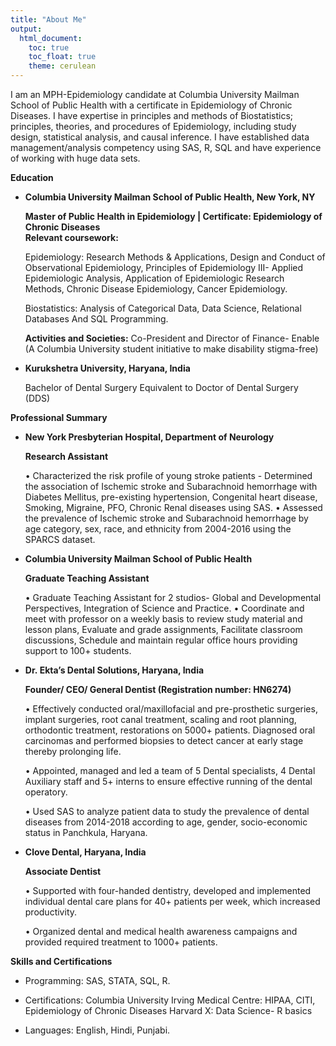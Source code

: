 ```yaml
---
title: "About Me"
output: 
  html_document:
    toc: true
    toc_float: true
    theme: cerulean
---
```


I am an MPH-Epidemiology candidate at Columbia University Mailman School of Public Health with a certificate in Epidemiology of Chronic Diseases. I have expertise in principles and methods of Biostatistics; principles, theories, and procedures of Epidemiology, including study design, statistical analysis, and causal inference. I have established data management/analysis competency using SAS, R, SQL and have experience of working with huge data sets.

**Education**

* **Columbia University Mailman School of Public Health, New York, NY**

  **Master of Public Health in Epidemiology | Certificate: Epidemiology of Chronic Diseases**                                              
  **Relevant coursework:**
  
  Epidemiology: Research Methods & Applications, Design and Conduct of Observational Epidemiology, Principles of    Epidemiology III- Applied Epidemiologic Analysis, Application of Epidemiologic Research Methods, Chronic Disease   Epidemiology, Cancer Epidemiology.

  Biostatistics: Analysis of Categorical Data, Data Science, Relational Databases And SQL Programming. 

  **Activities and Societies:** Co-President and Director of Finance- Enable (A Columbia University student  initiative to make disability stigma-free)

* **Kurukshetra University, Haryana, India**

  Bachelor of Dental Surgery Equivalent to Doctor of Dental Surgery (DDS)                                       
  
**Professional Summary**

* **New York Presbyterian Hospital, Department of Neurology** 

  **Research Assistant**  
  
  •	Characterized the risk profile of young stroke patients - Determined the association of Ischemic stroke and  Subarachnoid hemorrhage with Diabetes Mellitus, pre-existing hypertension, Congenital heart disease, Smoking, Migraine, PFO, Chronic Renal diseases using SAS.
  •	Assessed the prevalence of Ischemic stroke and Subarachnoid hemorrhage by age category, sex, race, and  ethnicity from 2004-2016 using the SPARCS dataset.
  
* **Columbia University Mailman School of Public Health**

  **Graduate Teaching Assistant**  
  
  •	Graduate Teaching Assistant for 2 studios- Global and Developmental Perspectives, Integration of Science and  Practice.
  •	Coordinate and meet with professor on a weekly basis to review study material and lesson plans, Evaluate and grade assignments, Facilitate classroom discussions, Schedule and maintain regular office hours providing support to 100+ students.
  
* **Dr. Ekta’s Dental Solutions, Haryana, India** 

  **Founder/ CEO/ General Dentist (Registration number: HN6274)**   
  
  •	Effectively conducted oral/maxillofacial and pre-prosthetic surgeries, implant surgeries, root canal treatment, scaling and root planning, orthodontic treatment, restorations on 5000+ patients. Diagnosed oral carcinomas and performed biopsies to detect cancer at early stage thereby prolonging life.
  
  •	Appointed, managed and led a team of 5 Dental specialists, 4 Dental Auxiliary staff and 5+ interns to ensure effective running of the dental operatory.
  
  •	Used SAS to analyze patient data to study the prevalence of dental diseases from 2014-2018 according to age, gender, socio-economic status in Panchkula, Haryana.

* **Clove Dental, Haryana, India**

  **Associate Dentist** 
  
  •	Supported with four-handed dentistry, developed and implemented individual dental care plans for 40+ patients per week, which increased productivity.
  
  •	Organized dental and medical health awareness campaigns and provided required treatment to 1000+ patients.
  
**Skills and Certifications**

* Programming: SAS, STATA, SQL, R. 

* Certifications: Columbia University Irving Medical Centre: HIPAA, CITI, Epidemiology of Chronic Diseases
  Harvard X: Data Science- R basics 

* Languages: English, Hindi, Punjabi.





